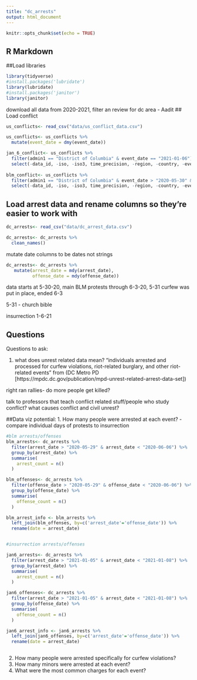 ```yaml
---
title: "dc_arrests"
output: html_document
---
```


```r
knitr::opts_chunk$set(echo = TRUE)
```

## R Markdown

##Load libraries
```r
library(tidyverse)
#install.packages('lubridate')
library(lubridate)
#install.packages('janitor')
library(janitor)
```

download all data from 2020-2021, filter an review for dc area - Aadit
## Load conflict 

```r

us_conflicts<- read_csv("data/us_conflict_data.csv")

us_conflicts<- us_conflicts %>% 
  mutate(event_date = dmy(event_date))

jan_6_conflict<- us_conflicts %>% 
  filter(admin1 == "District of Columbia" & event_date == "2021-01-06") %>% 
  select(-data_id, -iso, -iso3, time_precision, -region, -country, -event_id_cnty, -event_id_no_cnty, -timestamp, -time_precision)
  
blm_conflict<- us_conflicts %>% 
  filter(admin1 == "District of Columbia" & event_date > "2020-05-30" & event_date < "2020-06-04") %>% 
  select(-data_id, -iso, -iso3, time_precision, -region, -country, -event_id_cnty, -event_id_no_cnty, -timestamp, -time_precision)


```


## Load arrest data and rename columns so they're easier to work with
```r
dc_arrests<- read_csv("data/dc_arrest_data.csv")

dc_arrests<- dc_arrests %>% 
  clean_names()

```
mutate date columns to be dates not strings
```r
dc_arrests<- dc_arrests %>% 
   mutate(arrest_date = mdy(arrest_date),
          offense_date = mdy(offense_date))
```
data starts at 5-30-20, main BLM protests through 6-3-20, 5-31 curfew was put in place, ended 6-3

5-31 - church bible 

insurrection 1-6-21

## Questions

Questions to ask:

1. what does unrest related data mean?
"individuals arrested and processed for curfew violations, riot-related burglary, and other riot-related events" from (DC Metro PD [https://mpdc.dc.gov/publication/mpd-unrest-related-arrest-data-set])

right ran rallies- do more people get killed?

talk to professors that teach conflict related stuff/people who study conflict? what causes conflict and civil unrest?

##Data viz potential: 
1. How many people were arrested at each event?
  - compare individual days of protests to insurrection
  
```r
#blm arrests/offenses
blm_arrests<- dc_arrests %>% 
  filter(arrest_date > "2020-05-29" & arrest_date < "2020-06-06") %>% 
  group_by(arrest_date) %>% 
  summarise(
    arrest_count = n()
  )

blm_offenses<- dc_arrests %>% 
  filter(offense_date > "2020-05-29" & offense_date < "2020-06-06") %>% 
  group_by(offense_date) %>% 
  summarise(
    offense_count = n()
  )

blm_arrest_info <- blm_arrests %>% 
  left_join(blm_offenses, by=c('arrest_date'='offense_date')) %>% 
  rename(date = arrest_date)


#insurrection arrests/offenses

jan6_arrests<- dc_arrests %>% 
  filter(arrest_date > "2021-01-05" & arrest_date < "2021-01-08") %>% 
  group_by(arrest_date) %>% 
  summarise(
    arrest_count = n()
  )

jan6_offenses<- dc_arrests %>% 
  filter(arrest_date > "2021-01-05" & arrest_date < "2021-01-08") %>% 
  group_by(offense_date) %>% 
  summarise(
    offense_count = n()
  )

jan6_arrest_info <- jan6_arrests %>% 
  left_join(jan6_offenses, by=c('arrest_date'='offense_date')) %>% 
  rename(date = arrest_date)



```
  
  
2. How many people were arrested specifically for curfew violations? 
3. How many minors were arrested at each event?
4. What were the most common charges for each event?


